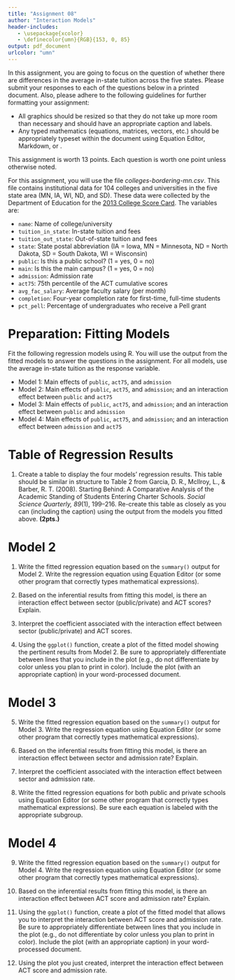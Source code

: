 ```yaml
---
title: "Assignment 08"
author: "Interaction Models"
header-includes:
   - \usepackage{xcolor}
   - \definecolor{umn}{RGB}{153, 0, 85}
output: pdf_document
urlcolor: "umn"
---
```


In this assignment, you are going to focus on the question of whether there are differences in the average in-state tuition across the five states. Please submit your responses to each of the questions below in a printed document. Also, please adhere to the following guidelines for further formatting your assignment: 

- All graphics should be resized so that they do not take up more room than necessary and should have an appropriate caption and labels. 
- Any typed mathematics (equations, matrices, vectors, etc.) should be appropriately typeset within the document using Equation Editor, Markdown, or \LaTeX. 

This assignment is worth 13 points. Each question is worth one point unless otherwise noted. 

\rule{0.5\linewidth}{\linethickness}

For this assignment, you will use the file *colleges-bordering-mn.csv*. This file contains institutional data for 104 colleges and universities in the five state area (MN, IA, WI, ND, and SD). These data were collected by the Department of Education for the [2013 College Score Card](https://collegescorecard.ed.gov/). The variables are:

- `name`: Name of college/university
- `tuition_in_state`: In-state tuition and fees
- `tuition_out_state`: Out-of-state tuition and fees
- `state`: State postal abbreviation (IA = Iowa, MN = Minnesota, ND = North Dakota, SD = South Dakota, WI = Wisconsin)
- `public`: Is this a public school? (1 = yes, 0 = no)
- `main`: Is this the main campus? (1 = yes, 0 = no)
- `admission`: Admission rate
- `act75`: 75th percentile of the ACT cumulative scores
- `avg_fac_salary`: Average faculty salary (per month)
- `completion`: Four-year completion rate for first-time, full-time students
- `pct_pell`: Percentage of undergraduates who receive a Pell grant

\rule{0.5\linewidth}{\linethickness}

# Preparation: Fitting Models

Fit the following regression models using R. You will use the output from the fitted models to answer the questions in the assignment. For all models, use the average in-state tuition as the response variable.

- Model 1: Main effects of `public`, `act75`, and `admission` 
- Model 2: Main effects of `public`, `act75`, and `admission`; and an interaction effect between `public` and `act75`
- Model 3: Main effects of `public`, `act75`, and `admission`; and an interaction effect between `public` and `admission`
- Model 4: Main effects of `public`, `act75`, and `admission`; and an interaction effect between `admission` and `act75`

\pagebreak

# Table of Regression Results

1. Create a table to display the four models' regression results. This table should be similar in structure to Table 2 from Garcia, D. R., McIlroy, L., &amp; Barber, R. T. (2008). Starting Behind: A Comparative Analysis of the Academic Standing of Students Entering Charter Schools. _Social Science Quarterly, 89_(1), 199&ndash;216. Re-create this table as closely as you can (including the caption) using the output from the models you fitted above. **(2pts.)**


# Model 2

1. Write the fitted regression equation based on the `summary()` output for Model 2. Write the regression equation using Equation Editor (or some other program that correctly types mathematical expressions).

2. Based on the inferential results from fitting this model, is there an interaction effect between sector (public/private) and ACT scores? Explain.

3. Interpret the coefficient associated with the interaction effect between sector (public/private) and ACT scores.

4. Using the `ggplot()` function, create a plot of the fitted model showing the pertinent results from Model 2. Be sure to appropriately differentiate between lines that you include in the plot (e.g., do not differentiate by color unless you plan to print in color). Include the plot (with an appropriate caption) in your word-processed document. 

# Model 3

5. Write the fitted regression equation based on the `summary()` output for Model 3. Write the regression equation using Equation Editor (or some other program that correctly types mathematical expressions).

6. Based on the inferential results from fitting this model, is there an interaction effect between sector and admission rate? Explain.

7. Interpret the coefficient associated with the interaction effect between sector and admission rate.

8. Write the fitted regression equations for both public and private schools using Equation Editor (or some other program that correctly types mathematical expressions). Be sure each equation is labeled with the appropriate subgroup.

# Model 4

9. Write the fitted regression equation based on the `summary()` output for Model 4. Write the regression equation using Equation Editor (or some other program that correctly types mathematical expressions).

10. Based on the inferential results from fitting this model, is there an interaction effect between ACT score and admission rate? Explain.

11. Using the `ggplot()` function, create a plot of the fitted model that allows you to interpret the interaction between ACT score and admission rate. Be sure to appropriately differentiate between lines that you include in the plot (e.g., do not differentiate by color unless you plan to print in color). Include the plot (with an appropriate caption) in your word-processed document.

12. Using the plot you just created, interpret the interaction effect between ACT score and admission rate. 
